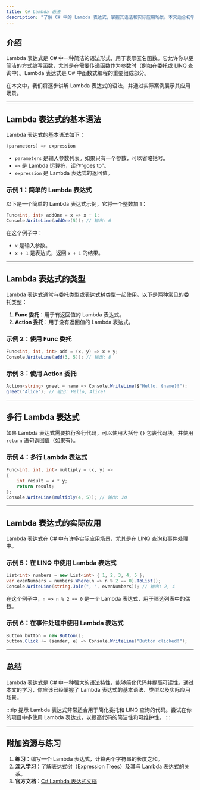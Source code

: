 ```yaml
---
title: C# Lambda 语法
description: "了解 C# 中的 Lambda 表达式，掌握其语法和实际应用场景。本文适合初学者，通过代码示例和逐步讲解，帮助你快速上手 Lambda 表达式。"
---
```


## 介绍

Lambda 表达式是 C# 中一种简洁的语法形式，用于表示匿名函数。它允许你以更简洁的方式编写函数，尤其是在需要传递函数作为参数时（例如在委托或 LINQ 查询中）。Lambda 表达式是 C# 中函数式编程的重要组成部分。

在本文中，我们将逐步讲解 Lambda 表达式的语法，并通过实际案例展示其应用场景。

---

## Lambda 表达式的基本语法

Lambda 表达式的基本语法如下：

```csharp
(parameters) => expression
```

- `parameters` 是输入参数列表。如果只有一个参数，可以省略括号。
- `=>` 是 Lambda 运算符，读作“goes to”。
- `expression` 是 Lambda 表达式的返回值。

### 示例 1：简单的 Lambda 表达式

以下是一个简单的 Lambda 表达式示例，它将一个整数加 1：

```csharp
Func<int, int> addOne = x => x + 1;
Console.WriteLine(addOne(5)); // 输出: 6
```

在这个例子中：
- `x` 是输入参数。
- `x + 1` 是表达式，返回 `x + 1` 的结果。

---

## Lambda 表达式的类型

Lambda 表达式通常与委托类型或表达式树类型一起使用。以下是两种常见的委托类型：

1. **Func 委托**：用于有返回值的 Lambda 表达式。
2. **Action 委托**：用于没有返回值的 Lambda 表达式。

### 示例 2：使用 Func 委托

```csharp
Func<int, int, int> add = (x, y) => x + y;
Console.WriteLine(add(3, 5)); // 输出: 8
```

### 示例 3：使用 Action 委托

```csharp
Action<string> greet = name => Console.WriteLine($"Hello, {name}!");
greet("Alice"); // 输出: Hello, Alice!
```

---

## 多行 Lambda 表达式

如果 Lambda 表达式需要执行多行代码，可以使用大括号 `{}` 包裹代码块，并使用 `return` 语句返回值（如果有）。

### 示例 4：多行 Lambda 表达式

```csharp
Func<int, int, int> multiply = (x, y) =>
{
    int result = x * y;
    return result;
};
Console.WriteLine(multiply(4, 5)); // 输出: 20
```

---

## Lambda 表达式的实际应用

Lambda 表达式在 C# 中有许多实际应用场景，尤其是在 LINQ 查询和事件处理中。

### 示例 5：在 LINQ 中使用 Lambda 表达式

```csharp
List<int> numbers = new List<int> { 1, 2, 3, 4, 5 };
var evenNumbers = numbers.Where(n => n % 2 == 0).ToList();
Console.WriteLine(string.Join(", ", evenNumbers)); // 输出: 2, 4
```

在这个例子中，`n => n % 2 == 0` 是一个 Lambda 表达式，用于筛选列表中的偶数。

### 示例 6：在事件处理中使用 Lambda 表达式

```csharp
Button button = new Button();
button.Click += (sender, e) => Console.WriteLine("Button clicked!");
```

---

## 总结

Lambda 表达式是 C# 中一种强大的语法特性，能够简化代码并提高可读性。通过本文的学习，你应该已经掌握了 Lambda 表达式的基本语法、类型以及实际应用场景。

:::tip 提示
Lambda 表达式非常适合用于简化委托和 LINQ 查询的代码。尝试在你的项目中多使用 Lambda 表达式，以提高代码的简洁性和可维护性。
:::

---

## 附加资源与练习

1. **练习**：编写一个 Lambda 表达式，计算两个字符串的长度之和。
2. **深入学习**：了解表达式树（Expression Trees）及其与 Lambda 表达式的关系。
3. **官方文档**：[C# Lambda 表达式文档](https://learn.microsoft.com/zh-cn/dotnet/csharp/language-reference/operators/lambda-expressions)